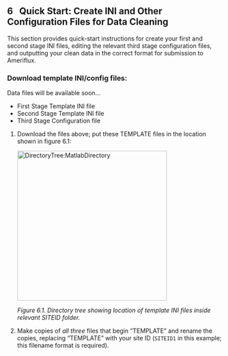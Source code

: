 ## 6 &nbsp; Quick Start: Create INI and Other Configuration Files for Data Cleaning

This section provides quick-start instructions for create your first and second stage INI files, editing the relevant third stage configuration files, and outputting your clean data in the correct format for submission to Ameriflux.


### Download template INI/config files:
Data files will be available soon...


* First Stage Template INI file
* Second Stage Template INI file
* Third Stage Configuration file

<!-- * <a href="https://github.com/CANFLUX/pipeline-documentation/raw/main/ini_templates/TEMPLATE_FirstStage.ini">First Stage Template INI file</a>
* <a href="https://github.com/CANFLUX/pipeline-documentation/raw/main/ini_templates/TEMPLATE_SecondStage.ini">Second Stage Template INI file</a>
* <a href="https://github.com/CANFLUX/pipeline-documentation/raw/main/ini_templates/TEMPLATE_config.yml">Third Stage Configuration file</a>
-->

1. Download the files above; put these TEMPLATE files in the location shown in figure 6.1:

    <img src="images/directory_trees/DirectoryTree6a_short.jpg" alt="DirectoryTree:MatlabDirectory" width="350"/>

    *Figure 6.1. Directory tree showing location of template INI files inside relevant SITEID folder.*

2. Make copies of *all three* files that begin "TEMPLATE" and rename the copies, replacing "TEMPLATE" with your site ID (`SITEID1` in this example; this filename format is required). 






